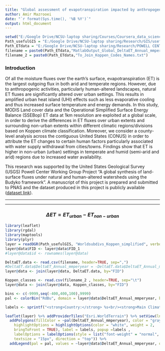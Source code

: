 ```yaml
---
title: "Global assessment of evapotranspiration impacted by anthropogenic land cover changes"
author: Amir Mazrooei
date: "`r format(Sys.time(), '%B %Y')`"
output: html_document
---
```


```r
setwd("E:/Google Drive/NCSU-laptop sharing/Courses/Coursera_data_science/Developing Data Products/R Markdown Mapping & Leaflet")
Path_usefulGIS = "E:/Google Drive/NCSU-laptop sharing/Research/GIS/useful shapefiles"
Path_ETdata = "E:/Google Drive/NCSU-laptop sharing/Research/POWELL CENTER/Data/ET_LC/ET_GLOBAL_Worldsubdivs_Koppen/"
filename = paste0(Path_ETdata,"MatlabOutput_Global_DeltaET_Annual_mmperyear.txt")
filename_2 = paste0(Path_ETdata,"To_Join_Koppen_Codes_Names.txt")
```

### Introduction
Of all the moisture fluxes over the earth's surface, evapotranspiration (ET) is the largest outgoing flux in both arid and temperate regions.  However, due to anthropogenic activities, particularly human-altered landscapes, natural ET fluxes are significantly altered over urban settings. This results in amplified urban heat island (UHI) effects such as less evaporative cooling and thus increased surface temperature and energy demands. In this study, MODIS Land cover data and the Operational Simplified Surface Energy Balance (SSEBop) ET data at 1km resolution are exploited at a global scale, in order to derive the differences in ET fluxes over urban extents and surrounding non-urban extents within different climatic regions/divisions based on Koppen climate classification. Moreover, we consider a county-level analysis across the contiguous United States (CONUS) in order to attribute the ET changes to certain human factors particularly associated with water supply withdrawal from cities/towns. Findings show that ET is higher in non-urban (urban) settings in temperate and humid (semi-arid and arid) regions due to increased water availability. 

This research was supported by the United States Geological Survey (USGS) Powell Center Working Group Project "A global synthesis of land-surface fluxes under natural and human-altered watersheds using the Budyko framework". A manuscript of this project is prepared and submitted to PNAS and the dataset produced in this project is publicly available ([dataset link](https://www.google.com)).

---

---

<center> <h3>$\Delta ET = ET_{urban} - ET_{non-urban}$</h3> </center>

```r
library(leaflet)
library(rgdal)
library(maptools)
library(plyr)
layer = readOGR(Path_usefulGIS, "Worldsubdivs_Koppen_simplified", verbose = FALSE)
layer@data$FID <- layer@data$FID_1
#layer@data$id <- rownames(layer@data)

DeltaET.data <- read.csv(filename, header=TRUE, sep=",")
#DeltaET.data$DeltaET_Annual_mmperyear = -DeltaET.data$DeltaET_Annual_mmperyear #\DeltaET = ET_{urban} - ET_{non-urban}
layer@data <- join(layer@data, DeltaET.data, by="FID")

Koppen_classes <- read.csv(filename_2 , header=TRUE, sep="\t")
layer@data <- join(layer@data, Koppen_classes, by="FID")

bins <- c(-9999,seq(-400,400,100),9999)
pal <- colorBin("RdBu", domain = layer@data$DeltaET_Annual_mmperyear, bins = bins, reverse = TRUE)

labels <- sprintf("<strong>Country:</strong> %s<br/><strong>Main Climate class:</strong> %s<br/><strong>Precipitation class:</strong> %s<br/><strong>Temperature class:</strong> %s<br/><strong>%s</strong> %g [mm/year]", layer@data$NAME, layer@data$Koppen_main_climate, layer@data$Koppen_precipitation, layer@data$Koppen_temperature, "&Delta;ET=", layer@data$DeltaET_Annual_mmperyear ) %>% lapply(htmltools::HTML)

leaflet(layer) %>% addProviderTiles("Esri.WorldTerrain") %>% setView(lng = 0, lat = 0, zoom = 2) %>%
  addPolygons(fillColor = ~pal(DeltaET_Annual_mmperyear), color = "gray", weight = 0.6, smoothFactor = 0.5, opacity = 1, dashArray = "3", fillOpacity = .71,
    highlightOptions = highlightOptions(color = "white", weight = 2,
    bringToFront = TRUE), label = labels, popup =labels ,
    labelOptions = labelOptions(style = list("font-weight" = "normal", padding = "2px 4px"),
    textsize = "15px", direction = "top")) %>%
  addLegend(pal = pal, values = ~layer@data$DeltaET_Annual_mmperyear, opacity = .71, title = "&Delta;ET [mm/year]", position = "bottomright")
```